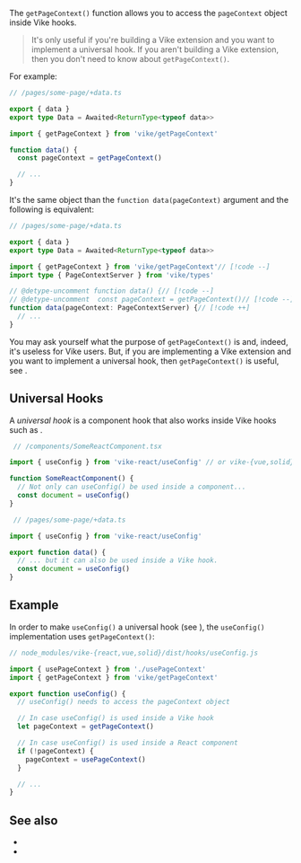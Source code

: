 
The `getPageContext()` function allows you to access the <Link href="/pageContext">`pageContext` object</Link> inside Vike hooks.

> It's only useful if you're building a <Link href="/extensions">Vike extension</Link> and you want to implement a <Link href="#universal-hooks">universal hook</Link>. If you aren't building a Vike extension, then you don't need to know about `getPageContext()`.

For example:

```ts
// /pages/some-page/+data.ts

export { data }
export type Data = Awaited<ReturnType<typeof data>>

import { getPageContext } from 'vike/getPageContext'

function data() {
  const pageContext = getPageContext()

  // ...
}
```

It's the same object than the `function data(pageContext)` argument and the following is equivalent:

```ts
// /pages/some-page/+data.ts

export { data }
export type Data = Awaited<ReturnType<typeof data>>

import { getPageContext } from 'vike/getPageContext'// [!code --]
import type { PageContextServer } from 'vike/types'

// @detype-uncomment function data() {// [!code --]
// @detype-uncomment  const pageContext = getPageContext()// [!code --]
function data(pageContext: PageContextServer) {// [!code ++]
  // ...
}
```

You may ask yourself what the purpose of `getPageContext()` is and, indeed, it's useless for Vike users. But, if you are implementing a <Link href="/extensions">Vike extension</Link> and you want to implement a <Link href="#universal-hooks">universal hook</Link>, then `getPageContext()` is useful, see <Link href="#example" />.


## Universal Hooks

A *universal hook* is a component hook that also works inside Vike hooks such as <Link href="/useConfig" />.

```ts
 // /components/SomeReactComponent.tsx

import { useConfig } from 'vike-react/useConfig' // or vike-{vue,solid}

function SomeReactComponent() {
  // Not only can useConfig() be used inside a component...
  const document = useConfig()
}
```
```ts
 // /pages/some-page/+data.ts

import { useConfig } from 'vike-react/useConfig'

export function data() {
  // ... but it can also be used inside a Vike hook.
  const document = useConfig()
}
```

## Example

In order to make `useConfig()` a universal hook (see <Link href="#universal-hooks" doNotInferSectionTitle />), the `useConfig()` implementation uses `getPageContext()`:

```js
// node_modules/vike-{react,vue,solid}/dist/hooks/useConfig.js

import { usePageContext } from './usePageContext'
import { getPageContext } from 'vike/getPageContext'

export function useConfig() {
  // useConfig() needs to access the pageContext object

  // In case useConfig() is used inside a Vike hook
  let pageContext = getPageContext()

  // In case useConfig() is used inside a React component
  if (!pageContext) {
    pageContext = usePageContext()
  }

  // ...
}
```


## See also

- <Link href="/pageContext" />
- <Link href="/getGlobalContext" />
